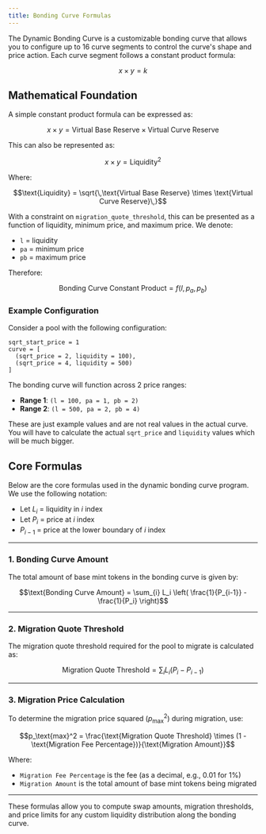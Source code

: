 ```yaml
---
title: Bonding Curve Formulas
---
```


The Dynamic Bonding Curve is a customizable bonding curve that allows you to configure up to 16 curve segments to control the curve's shape and price action. Each curve segment follows a constant product formula:

```math
x \times y = k
```

## Mathematical Foundation

A simple constant product formula can be expressed as:

```math
x \times y = \text{Virtual Base Reserve} \times \text{Virtual Curve Reserve}
```

This can also be represented as:

```math
x \times y = \text{Liquidity}^2
```

Where:

```math
\text{Liquidity} = \sqrt{\,\text{Virtual Base Reserve} \times \text{Virtual Curve Reserve}\,}
```

With a constraint on `migration_quote_threshold`, this can be presented as a function of liquidity, minimum price, and maximum price. We denote:
- `l` = liquidity
- `pa` = minimum price  
- `pb` = maximum price

Therefore:

```math
\text{Bonding Curve Constant Product} = f(l, p_a, p_b)
```

### Example Configuration

Consider a pool with the following configuration:

```
sqrt_start_price = 1
curve = [
  (sqrt_price = 2, liquidity = 100),
  (sqrt_price = 4, liquidity = 500)
]
```

The bonding curve will function across 2 price ranges:

- **Range 1**: `(l = 100, pa = 1, pb = 2)`
- **Range 2**: `(l = 500, pa = 2, pb = 4)`

<Note>These are just example values and are not real values in the actual curve. You will have to calculate the actual `sqrt_price` and `liquidity` values which will be much bigger.</Note>

## Core Formulas

Below are the core formulas used in the dynamic bonding curve program. We use the following notation:

- Let $L_i$ = liquidity in $i$ index
- Let $P_i$ = price at $i$ index
- $P_{i-1}$ = price at the lower boundary of $i$ index

---

### 1. Bonding Curve Amount

The total amount of base mint tokens in the bonding curve is given by:

```math
\text{Bonding Curve Amount} = \sum_{i} L_i \left( \frac{1}{P_{i-1}} - \frac{1}{P_i} \right)
```

---

### 2. Migration Quote Threshold

The migration quote threshold required for the pool to migrate is calculated as:

```math
\text{Migration Quote Threshold} = \sum_{i} L_i (P_i - P_{i-1})
```

---

### 3. Migration Price Calculation

To determine the migration price squared ($p_\text{max}^2$) during migration, use:

```math
p_\text{max}^2 = \frac{\text{Migration Quote Threshold} \times (1 - \text{Migration Fee Percentage})}{\text{Migration Amount}}
```

Where:
- `Migration Fee Percentage` is the fee (as a decimal, e.g., 0.01 for 1%)
- `Migration Amount` is the total amount of base mint tokens being migrated

---

These formulas allow you to compute swap amounts, migration thresholds, and price limits for any custom liquidity distribution along the bonding curve.

